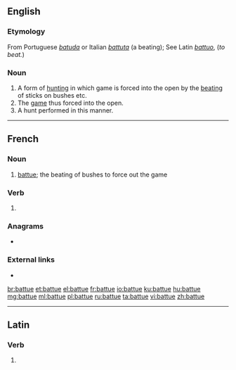 ==English==

===Etymology===
From Portuguese ''[[batuda]]'' or Italian ''[[battuta]]'' (a beating); See Latin ''[[battuo]]'', (''to beat.'')

===Noun===
{{en-noun|-}}

# A form of [[hunting]] in which game is forced into the open by the [[beating]] of sticks on bushes etc.
# The [[game]] thus forced into the open.
# A hunt performed in this manner.

----

==French==

===Noun===
{{fr-noun|f}}
# [[#English|battue]]; the beating of bushes to force out the game

===Verb===
{{head|fr|past participle form}}

# {{feminine singular past participle of|battre|lang=fr|nocat=1}}

===Anagrams===
* {{l|fr|ébattu}}

===External links===
* {{R:TLFi}}

[[br:battue]]
[[et:battue]]
[[el:battue]]
[[fr:battue]]
[[io:battue]]
[[ku:battue]]
[[hu:battue]]
[[mg:battue]]
[[ml:battue]]
[[pl:battue]]
[[ru:battue]]
[[ta:battue]]
[[vi:battue]]
[[zh:battue]]

----
==Latin==

===Verb===
{{la-verb-form|battue}}

# {{conjugation of|battuō||2|s|pres|act|imp|lang=la}}
{{rfc-auto}}